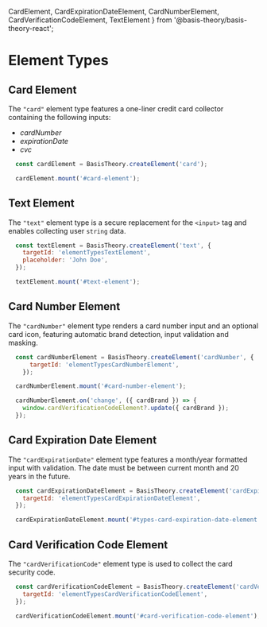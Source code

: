   CardElement,
  CardExpirationDateElement,
  CardNumberElement,
  CardVerificationCodeElement,
  TextElement
} from '@basis-theory/basis-theory-react';

# Element Types

## Card Element

The `"card"` element type features a one-liner credit card collector containing the following inputs:

- *cardNumber*
- *expirationDate*
- *cvc*

<BasisTheoryComponentDisplay>
  <CardElement id="types-card-element" />
</BasisTheoryComponentDisplay>

```javascript showLineNumbers
  const cardElement = BasisTheory.createElement('card');

  cardElement.mount('#card-element');  
```

## Text Element

The `"text"` element type is a secure replacement for the `<input>` tag and enables collecting user `string` data.

<BasisTheoryComponentDisplay>
  <TextElement id="types-text-element" placeholder="John Doe" />
</BasisTheoryComponentDisplay>

```javascript showLineNumbers
  const textElement = BasisTheory.createElement('text', {
    targetId: 'elementTypesTextElement',
    placeholder: 'John Doe',
  });

  textElement.mount('#text-element');  
```

## Card Number Element

The `"cardNumber"` element type renders a card number input and an optional card icon, featuring automatic brand detection, input validation
and masking.

<BasisTheoryComponentDisplay>
  <CardNumberElement id="types-card-number-element" />
</BasisTheoryComponentDisplay>

```javascript showLineNumbers
  const cardNumberElement = BasisTheory.createElement('cardNumber', {
      targetId: 'elementTypesCardNumberElement',
    });

  cardNumberElement.mount('#card-number-element');

  cardNumberElement.on('change', ({ cardBrand }) => {
    window.cardVerificationCodeElement?.update({ cardBrand });
  });
```

## Card Expiration Date Element

The `"cardExpirationDate"` element type features a month/year formatted input with validation. The date must be between current month and 20 years in the future.

<BasisTheoryComponentDisplay>
  <CardExpirationDateElement id="types-card-expiration-date-element" />
</BasisTheoryComponentDisplay>

```javascript showLineNumbers
  const cardExpirationDateElement = BasisTheory.createElement('cardExpirationDate', {
    targetId: 'elementTypesCardExpirationDateElement',
  });

  cardExpirationDateElement.mount('#types-card-expiration-date-element');  
```

## Card Verification Code Element

The `"cardVerificationCode"` element type is used to collect the card security code.

<BasisTheoryComponentDisplay>
  <CardVerificationCodeElement id="types-card-verification-code-element" />
</BasisTheoryComponentDisplay>

```javascript showLineNumbers
  const cardVerificationCodeElement = BasisTheory.createElement('cardVerificationCode', {
    targetId: 'elementTypesCardVerificationCodeElement',
  });

  cardVerificationCodeElement.mount('#card-verification-code-element');  
```